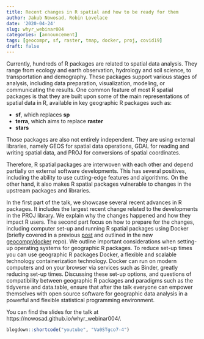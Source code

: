 ```yaml
---
title: Recent changes in R spatial and how to be ready for them
author: Jakub Nowosad, Robin Lovelace
date: '2020-04-24'
slug: whyr_webinar004
categories: [announcement]
tags: [geocompr, sf, raster, tmap, docker, proj, covid19]
draft: false
---
```


Currently, hundreds of R packages are related to spatial data analysis.
They range from ecology and earth observation, hydrology and soil science, to transportation and demography.
These packages support various stages of analysis, including data preparation, visualization, modeling, or communicating the results.
One common feature of most R spatial packages is that they are built upon some of the main representations of spatial data in R, available in key geographic R packages such as:

- **sf**, which replaces **sp**
- **terra**, which aims to replace **raster**
- **stars** 

Those packages are also not entirely independent. 
They are using external libraries, namely GEOS for spatial data operations, GDAL for reading and writing spatial data, and PROJ for conversions of spatial coordinates.

Therefore, R spatial packages are interwoven with each other and depend partially on external software developments. 
This has several positives, including the ability to use cutting-edge features and algorithms. 
On the other hand, it also makes R spatial packages vulnerable to changes in the upstream packages and libraries.

In the first part of the talk, we showcase several recent advances in R packages.
It includes the largest recent change related to the developments in the PROJ library. 
We explain why the changes happened and how they impact R users.
The second part focus on how to prepare for the changes, including computer set-up and running R spatial packages using Docker (briefly covered in a previous [post](https://geocompr.github.io/post/2020/installing-r-spatial-ubuntu/) and outlined in the new [geocompr/docker](https://github.com/geocompr/docker#geocomputation-with-r-in-docker) repo).
We outline important considerations when setting-up operating systems for geographic R packages. 
To reduce set-up times you can use geographic R packages Docker, a flexible and scalable technology containerization technology. 
Docker can run on modern computers and on your browser via services such as Binder, greatly reducing set-up times. 
Discussing these set-up options, and questions of compatibility between geographic R packages and paradigms such as the tidyverse and data.table, ensure that after the talk everyone can empower themselves with open source software for geographic data analysis in a powerful and flexible statistical programming environment.

You can find the slides for the talk at https://nowosad.github.io/whyr_webinar004/.

```r
blogdown::shortcode("youtube", "Va0STgco7-4")
```
